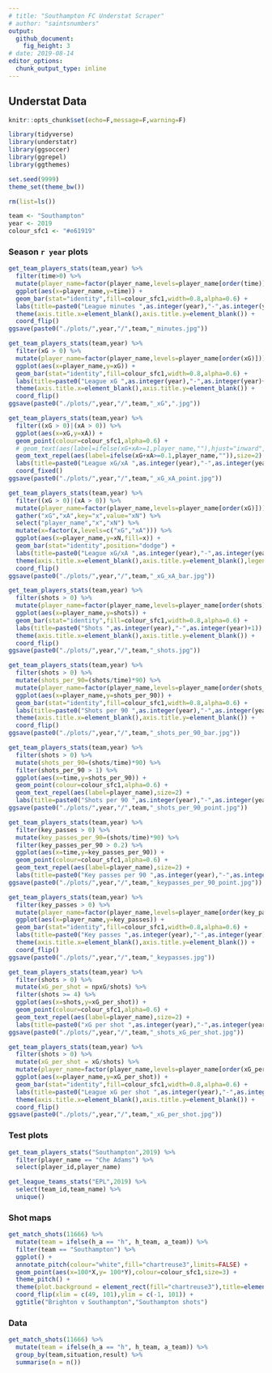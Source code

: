 ```yaml
---
# title: "Southampton FC Understat Scraper"
# author: "saintsnumbers"
output:
  github_document:
    fig_height: 3
# date: 2019-08-14
editor_options:
  chunk_output_type: inline
---
```


## Understat Data

```r
knitr::opts_chunk$set(echo=F,message=F,warning=F)

library(tidyverse)
library(understatr)
library(ggsoccer)
library(ggrepel)
library(ggthemes)

set.seed(9999)
theme_set(theme_bw())

rm(list=ls())

team <- "Southampton"
year <- 2019
colour_sfc1 <- "#e61919"
```

### Season `r year` plots

```r
get_team_players_stats(team,year) %>%
  filter(time>0) %>%
  mutate(player_name=factor(player_name,levels=player_name[order(time)])) %>%
  ggplot(aes(x=player_name,y=time)) +
  geom_bar(stat="identity",fill=colour_sfc1,width=0.8,alpha=0.6) +
  labs(title=paste0("League minutes ",as.integer(year),"-",as.integer(year)+1)) +
  theme(axis.title.x=element_blank(),axis.title.y=element_blank()) +
  coord_flip()
ggsave(paste0("./plots/",year,"/",team,"_minutes.jpg"))

get_team_players_stats(team,year) %>%
  filter(xG > 0) %>%
  mutate(player_name=factor(player_name,levels=player_name[order(xG)])) %>%
  ggplot(aes(x=player_name,y=xG)) +
  geom_bar(stat="identity",fill=colour_sfc1,width=0.8,alpha=0.6) +
  labs(title=paste0("League xG ",as.integer(year),"-",as.integer(year)+1)) +
  theme(axis.title.x=element_blank(),axis.title.y=element_blank()) +
  coord_flip()
ggsave(paste0("./plots/",year,"/",team,"_xG",".jpg"))

get_team_players_stats(team,year) %>%
  filter((xG > 0)|(xA > 0)) %>%
  ggplot(aes(x=xG,y=xA)) +
  geom_point(colour=colour_sfc1,alpha=0.6) +
  # geom_text(aes(label=ifelse(xG+xA>=1,player_name,""),hjust="inward",vjust="outward"),size=1.5) +
  geom_text_repel(aes(label=ifelse(xG+xA>=0.1,player_name,"")),size=2) +
  labs(title=paste0("League xG/xA ",as.integer(year),"-",as.integer(year)+1),x="xG",y="xA") +
  coord_fixed()
ggsave(paste0("./plots/",year,"/",team,"_xG_xA_point.jpg"))

get_team_players_stats(team,year) %>%
  filter((xG > 0)|(xA > 0)) %>%
  mutate(player_name=factor(player_name,levels=player_name[order(xG)])) %>%
  gather("xG","xA",key="x",value="xN") %>%
  select("player_name","x","xN") %>%
  mutate(x=factor(x,levels=c("xG","xA"))) %>%
  ggplot(aes(x=player_name,y=xN,fill=x)) +
  geom_bar(stat="identity",position="dodge") +
  labs(title=paste0("League xG/xA ",as.integer(year),"-",as.integer(year)+1)) +
  theme(axis.title.x=element_blank(),axis.title.y=element_blank(),legend.title=element_blank()) +
  coord_flip()
ggsave(paste0("./plots/",year,"/",team,"_xG_xA_bar.jpg"))

get_team_players_stats(team,year) %>%
  filter(shots > 0) %>%
  mutate(player_name=factor(player_name,levels=player_name[order(shots)])) %>%
  ggplot(aes(x=player_name,y=shots)) +
  geom_bar(stat="identity",fill=colour_sfc1,width=0.8,alpha=0.6) +
  labs(title=paste0("Shots ",as.integer(year),"-",as.integer(year)+1)) +
  theme(axis.title.x=element_blank(),axis.title.y=element_blank()) +
  coord_flip()
ggsave(paste0("./plots/",year,"/",team,"_shots.jpg"))

get_team_players_stats(team,year) %>%
  filter(shots > 0) %>%
  mutate(shots_per_90=(shots/time)*90) %>%
  mutate(player_name=factor(player_name,levels=player_name[order(shots_per_90)])) %>%
  ggplot(aes(x=player_name,y=shots_per_90)) +
  geom_bar(stat="identity",fill=colour_sfc1,width=0.8,alpha=0.6) +
  labs(title=paste0("Shots per 90 ",as.integer(year),"-",as.integer(year)+1)) +
  theme(axis.title.x=element_blank(),axis.title.y=element_blank()) +
  coord_flip()
ggsave(paste0("./plots/",year,"/",team,"_shots_per_90_bar.jpg"))

get_team_players_stats(team,year) %>%
  filter(shots > 0) %>%
  mutate(shots_per_90=(shots/time)*90) %>%
  filter(shots_per_90 > 1) %>%
  ggplot(aes(x=time,y=shots_per_90)) +
  geom_point(colour=colour_sfc1,alpha=0.6) +
  geom_text_repel(aes(label=player_name),size=2) +
  labs(title=paste0("Shots per 90 ",as.integer(year),"-",as.integer(year)+1),x="Minutes",y="Shots per 90")
ggsave(paste0("./plots/",year,"/",team,"_shots_per_90_point.jpg"))

get_team_players_stats(team,year) %>%
  filter(key_passes > 0) %>%
  mutate(key_passes_per_90=(shots/time)*90) %>%
  filter(key_passes_per_90 > 0.2) %>%
  ggplot(aes(x=time,y=key_passes_per_90)) +
  geom_point(colour=colour_sfc1,alpha=0.6) +
  geom_text_repel(aes(label=player_name),size=2) +
  labs(title=paste0("Key passes per 90 ",as.integer(year),"-",as.integer(year)+1),x="Minutes",y="Key passes per 90")
ggsave(paste0("./plots/",year,"/",team,"_keypasses_per_90_point.jpg"))

get_team_players_stats(team,year) %>%
  filter(key_passes > 0) %>%
  mutate(player_name=factor(player_name,levels=player_name[order(key_passes)])) %>%
  ggplot(aes(x=player_name,y=key_passes)) +
  geom_bar(stat="identity",fill=colour_sfc1,width=0.8,alpha=0.6) +
  labs(title=paste0("Key passes ",as.integer(year),"-",as.integer(year)+1)) +
  theme(axis.title.x=element_blank(),axis.title.y=element_blank()) +
  coord_flip()
ggsave(paste0("./plots/",year,"/",team,"_keypasses.jpg"))

get_team_players_stats(team,year) %>%
  filter(shots > 0) %>%
  mutate(xG_per_shot = npxG/shots) %>%
  filter(shots >= 4) %>%
  ggplot(aes(x=shots,y=xG_per_shot)) +
  geom_point(colour=colour_sfc1,alpha=0.6) +
  geom_text_repel(aes(label=player_name),size=2) +
  labs(title=paste0("xG per shot ",as.integer(year),"-",as.integer(year)+1),x="Shots",y="xG per shot")
ggsave(paste0("./plots/",year,"/",team,"_shots_xG_per_shot.jpg"))

get_team_players_stats(team,year) %>%
  filter(shots > 0) %>%
  mutate(xG_per_shot = xG/shots) %>%
  mutate(player_name=factor(player_name,levels=player_name[order(xG_per_shot)])) %>%
  ggplot(aes(x=player_name,y=xG_per_shot)) +
  geom_bar(stat="identity",fill=colour_sfc1,width=0.8,alpha=0.6) +
  labs(title=paste0("League xG per shot ",as.integer(year),"-",as.integer(year)+1)) +
  theme(axis.title.x=element_blank(),axis.title.y=element_blank()) +
  coord_flip()
ggsave(paste0("./plots/",year,"/",team,"_xG_per_shot.jpg"))
```

### Test plots

```r
get_team_players_stats("Southampton",2019) %>%
  filter(player_name == "Che Adams") %>%
  select(player_id,player_name)

get_league_teams_stats("EPL",2019) %>%
  select(team_id,team_name) %>%
  unique()
```

### Shot maps

```r
get_match_shots(11666) %>%
  mutate(team = ifelse(h_a == "h", h_team, a_team)) %>%
  filter(team == "Southampton") %>%
  ggplot() +
  annotate_pitch(colour="white",fill="chartreuse3",limits=FALSE) +
  geom_point(aes(x=100*X,y= 100*Y),colour=colour_sfc1,size=3) +
  theme_pitch() +
  theme(plot.background = element_rect(fill="chartreuse3"),title=element_text(colour="black")) +
  coord_flip(xlim = c(49, 101),ylim = c(-1, 101)) +
  ggtitle("Brighton v Southampton","Southampton shots")
```

### Data

```r
get_match_shots(11666) %>%
  mutate(team = ifelse(h_a == "h", h_team, a_team)) %>%
  group_by(team,situation,result) %>%
  summarise(n = n())
```